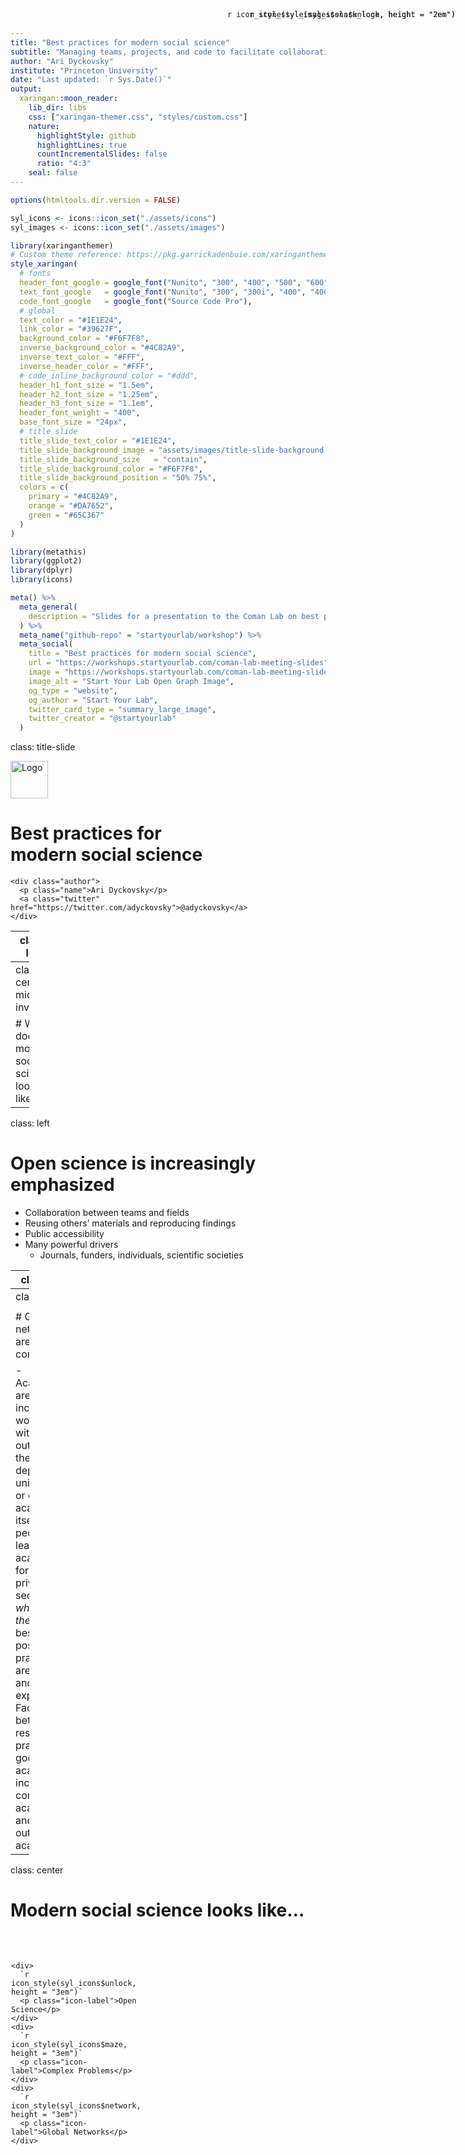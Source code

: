 ```yaml
---
title: "Best practices for modern social science"
subtitle: "Managing teams, projects, and code to facilitate collaboration and open science"
author: "Ari Dyckovsky"
institute: "Princeton University"
date: "Last updated: `r Sys.Date()`"
output:
  xaringan::moon_reader:
    lib_dir: libs
    css: ["xaringan-themer.css", "styles/custom.css"]
    nature:
      highlightStyle: github
      highlightLines: true
      countIncrementalSlides: false
      ratio: "4:3"
    seal: false
---
```


```r
options(htmltools.dir.version = FALSE)

syl_icons <- icons::icon_set("./assets/icons")
syl_images <- icons::icon_set("./assets/images")
```

```r
library(xaringanthemer)
# Custom theme reference: https://pkg.garrickadenbuie.com/xaringanthemer/reference/style_xaringan.html
style_xaringan(
  # fonts
  header_font_google = google_font("Nunito", "300", "400", "500", "600", "700", "400i", "500i", "600i", "700i"),
  text_font_google   = google_font("Nunito", "300", "300i", "400", "400i", "500", "500i", "600"),
  code_font_google   = google_font("Source Code Pro"),
  # global
  text_color = "#1E1E24",
  link_color = "#39627F",
  background_color = "#F6F7F8",
  inverse_background_color = "#4C82A9",
  inverse_text_color = "#FFF",
  inverse_header_color = "#FFF",
  # code_inline_background_color = "#ddd",
  header_h1_font_size = "1.5em",
  header_h2_font_size = "1.25em",
  header_h3_font_size = "1.1em",
  header_font_weight = "400",
  base_font_size = "24px",
  # title slide
  title_slide_text_color = "#1E1E24",
  title_slide_background_image = "assets/images/title-slide-background.svg",
  title_slide_background_size	= "contain",
  title_slide_background_color = "#F6F7F8",
  title_slide_background_position = "50% 75%",
  colors = c(
    primary = "#4C82A9",
    orange = "#DA7652",
    green = "#65C367"
  )
)
```

```r
library(metathis)
library(ggplot2)
library(dplyr)
library(icons)
```

```r
meta() %>%
  meta_general(
    description = "Slides for a presentation to the Coman Lab on best practices for modern social science",
  ) %>% 
  meta_name("github-repo" = "startyourlab/workshop") %>% 
  meta_social(
    title = "Best practices for modern social science",
    url = "https://workshops.startyourlab.com/coman-lab-meeting-slides",
    image = "https://workshops.startyourlab.com/coman-lab-meeting-slides/assets/images/og-image-large.png",
    image_alt = "Start Your Lab Open Graph Image",
    og_type = "website",
    og_author = "Start Your Lab",
    twitter_card_type = "summary_large_image",
    twitter_creator = "@startyourlab"
  )
```

class: title-slide

<div align="center" style="margin-bottom: 2em;">
  <img src="assets/images/logo.svg" alt="Logo" height="60">
</div>

<div align="center" class="header">
  <h1 class="title">Best practices for<br/>modern social science</h1>
</div>

<div class="footer">
  <div class="authors">
    <div class="author">
      <p class="name">Ari Dyckovsky</p>
      <a class="twitter" href="https://twitter.com/adyckovsky">@adyckovsky</a>
    </div>
  </div>
</div>

---
class: left

# Today's Agenda

1. What does modern social science look like?
2. Why are we here today?
3. What are best practices and why are they important?
4. How do we get our lab started with best practices for teams?

---
class: center, middle, inverse

# What does modern social science look like?

---
class: left

<div style="position: absolute; top: 20px; right: 20px; text-align: right;">
  `r icon_style(syl_icons$unlock, height = "2em")` 
</div>

# Open science is increasingly emphasized

- Collaboration between teams and fields
- Reusing others’ materials and reproducing findings
- Public accessibility
- Many powerful drivers
  - Journals, funders, individuals, scientific societies

---
class: left

<div style="position: absolute; top: 20px; right: 20px; text-align: right;">
  `r icon_style(syl_icons$maze, height = "2em")` 
</div>

# Complex problems need computing resources

- Experiments are more powerful, creative, and complex
- Analyses increasingly rely on computationally-intensive approaches

---
class: left

<div style="position: absolute; top: 20px; right: 20px; text-align: right;">
  `r icon_style(syl_icons$network, height = "2em")` 
</div>

# Global networks are more common

- Academics are increasingly working with people outside their lab, department, university, or even academia itself.
- If people leave academia for the private sector, <i>wherever they go</i>, the best possible practices are used and expected.
  - Facilitating better research practices is good for academics, increasingly common in academia, and crucial outside of academia

---
class: center

# Modern social science looks like...

<div style="margin-top: 10%; display: flex; flex-direction: row; height: 70%; justify-content: space-evenly; align-items: center;">
  <div style="display: flex; flex: 1; flex-direction: column; justify-content: space-between; align-items: stretch; height: 100%; border: 0.1em solid transparent; border-radius: 0.5em; background-color: transparent; padding: 1em 0;">
    <div>
      `r icon_style(syl_icons$unlock, height = "3em")`
      <p class="icon-label">Open Science</p>
    </div>
    <div>
      `r icon_style(syl_icons$maze, height = "3em")`
      <p class="icon-label">Complex Problems</p>
    </div>
    <div>
      `r icon_style(syl_icons$network, height = "3em")`
      <p class="icon-label">Global Networks</p>
    </div>
  </div>
  <div style="flex: 0; opacity: 0">
    `r icon_style(syl_icons$right_arrow, scale = 2, fill = "#383843")`
  </div>
  <div style="display: flex; flex: 1; flex-direction: column">
    <div style="opacity: 0;">
      `r icon_style(syl_icons$group, height = "6em")`
      <h3 class="icon-label">Team Science</h3>
    </div>
  </div>
</div>
---
class: center

# Modern social science looks like...

<div style="margin-top: 10%; display: flex; flex-direction: row; height: 70%; justify-content: space-evenly; align-items: center;">
  <div style="display: flex; flex: 1; flex-direction: column; justify-content: space-between; align-items: stretch; height: 100%; border: 0.1em solid #93D595; border-radius: 0.5em; background-color: #EAF7EA; padding: 1em 0;">
    <div>
      `r icon_style(syl_icons$unlock, height = "3em")`
      <p class="icon-label">Open Science</p>
    </div>
    <div>
      `r icon_style(syl_icons$maze, height = "3em")`
      <p class="icon-label">Complex Problems</p>
    </div>
    <div>
      `r icon_style(syl_icons$network, height = "3em")`
      <p class="icon-label">Global Networks</p>
    </div>
  </div>
  <div style="flex: 0; opacity: 1">
    `r icon_style(syl_icons$right_arrow, scale = 2, color = "#93D595")`
  </div>
  <div style="display: flex; flex: 1; flex-direction: column">
    <div style="opacity: 1;">
      `r icon_style(syl_icons$group, height = "6em")`
      <h3 class="icon-label">Team Science</h3>
    </div>
  </div>
</div>
---
class: center, middle, inverse

# Why are we here today?

---
class: left

# We can't keep track of different versions

_How often do you store and spend time searching for file versions?_

```r
data <- data.frame(
  group = c(1, 2, 3, 4, 5),
  value = c(0, 3, 2, 2, 3)
) 

ggplot(data, aes(x=group, y=value)) +
  geom_bar(stat="identity", width=0.7, fill="#4C82A9") +
  theme_classic() +
  theme(
    text = element_text(size=24, family = "Nunito"), 
    axis.title.x = element_blank(),
    axis.title.y = element_blank()
  ) +
  scale_x_discrete(
    limits = c("Not at all", "", "Sometimes", "","All the time")
  ) +
  theme_xaringan()

```

---
class: left

# We can't find files confidently

_How organized do you feel your project files are?_

```r
data <- data.frame(
  group = c(1, 2, 3, 4, 5),
  value = c(0, 2, 4, 4, 0)
) 

ggplot(data, aes(x=group, y=value)) +
  geom_bar(stat="identity", width=0.7, fill="#4C82A9") +
  theme_classic() +
  theme(
    text = element_text(size=24, family = "Nunito"), 
    axis.title.x = element_blank(),
    axis.title.y = element_blank()
  ) +
  scale_x_discrete(
    limits = c("Not at all", "", "Neutral", "","Perfectly")
  ) +
  theme_xaringan()

```

---
class: left

# We can't share without extra effort

_Are you able to share analysis files with collaborators with one or two clicks without doing any editing to the file?_

```r
data <- data.frame(
  group = c("Yes", "No"),
  value = c(5, 5)
) 

data <- data %>% 
  arrange(desc(group)) %>%
  mutate(prop = value / sum(data$value) *100) %>%
  mutate(ypos = cumsum(prop)- 0.5*prop )

ggplot(data, aes(x="", y=prop, fill=group)) +
  geom_bar(stat="identity", width=1, color="white") +
  coord_polar("y", start=0) +
  geom_text(aes(y = ypos, label = paste0(group, "\n", round(prop), "%")), color = "white", size=8) +
  scale_fill_manual(values = c("#DF8768", "#4C82A9")) +
  theme_xaringan() +
  theme(
    legend.position="none",
    axis.text = element_blank(),
    axis.title = element_blank()
  )
```

---
class: left

# Continuing current research practices has costs

1. They are expensive in both time and effort

--

  - This is **.orange[hours of your time and others’ time, wasted]**.
  
--

2. They lead to risk of serious errors

--

  - This is **.orange[mistakes in publications and unnecessary confusion]**.
  
--

3. They make collaboration harder than it needs to be

--

  - This is **.orange[lost opportunities and lost innovation]**.

---
class: center, middle

# .primary[**We can do better by using _best practices_**]

---
class: center, middle, inverse

# What are best practices and <br/> why are they important?

---
class: left

# Best practices are...

- methods
- strategies
- techniques
- procedures
- etc.

## ...that are generally agreed upon as the <br/> **most effective** or **most prudent** way to work.

--

<div align="center" style="padding: 1em; margin-top: 2em; border: 0.1em solid #5D8EB1; border-radius: 0.5em; background-color: #E8EFF4;">
  <h2>Best practices are vital to successful collaboration with your team, projects, and code.</h2>
</div>

---
class: left

# Who agrees upon these "best" practices?

--

## The private sector

...especially those in .primary[software and technology] who carry out their entire professional lives in this setting with tremendous incentives & desire to improve, streamline, and facilitate digital work.

---
class: left

# Who agrees upon these "best" practices?

## Other academics

.pull-left[

.small-font[

Ram, 2013, Git can facilitate greater reproducibility and increased transparency in science, _Source Code for Biology and Medicine_

Wilson et al, 2014, Best practices for scientific computing, _PLoS Biology_

Gorgolewski & Poldrack, 2016, A practical guide for improving transparency and reproducibility in neuroimaging research, _PLoS Biology_

**.green[Lowndes et al, 2017, Our path to better science in less time using open data science tools, _Nature Ecology & Evolution_]**

Wilson et al, 2017, Good enough practices in scientific computing, _PLoS Computational Biology_

Hesse, 2018, Can psychology walk the walk of open science?, _American Psychologist_

]

]

--

.pull-right[
<div style="margin-top: 3em; padding: 1em; background-color: white; border: 0.1em solid #65C367; border-radius: 0.5em;" />
<img src="./assets/images/lowndes-graph-2017.jpg" />
]

---
class: left

# What is the value of adopting best practices?

--

## .primary[Best practices are consistent with **your scientific values**]

--

.pull-left[

- Better science
  - More reusability
  - More reproducibility
  - Fewer errors
- Transparency
- Efficiency

]

--

.pull-right[

- More attractive collaborator
- Fast onboarding of new lab members
- Supports young scholars
- Intentional organization of digital lab materials

]

--

<div align="center" style="padding: 1em; margin-top: 2em; border: 0.1em solid #E29377; border-radius: 0.5em; background-color: #F9EAE4;">
  <h2>Future-proofing</h2>
  <h3>This is and will be the standard for years to come</h3>
</div>

---
class: center, middle, inverse

# How do we get our lab started <br/> with best practices for teams?

---
class: center, middle

# **.primary[It starts with the best tools for teams]**

---
class: left

<div style="position: absolute; top: 20px; right: 20px; text-align: right;">
  `r icon_style(syl_images$slack_logo, height = "2em")` 
</div>

# Start **communicating** with Slack

- As of 2019, Slack had 10+ million daily active users, and 87% of users state that Slack improves their entire work process

--

## Why use Slack?

- Can be asynchronous, can be synchronous
- Designed for teams with multiple people coordinating unevenly across multiple projects in shifting ways over time
- Can be 1:1 private, shared within a small group, or shared with everyone, all within the same platform
- Stores your communication and makes it easy to find later

---
class: left

<div style="position: absolute; top: 20px; right: 20px; text-align: right;">
  `r icon_style(syl_images$google_calendar_logo, height = "2em")` 
</div>

# Start **scheduling** with Google Calendar

- As of 2018, at least 500 million people use Google Calendar

--

## Why use Google Calendar?

- Designed for teams with multiple projects and meeting needs
- Both public and private calendar events, so we can schedule weekly lab meetings and one-on-one meetings
- It is more accessible for external collaborators than Outlook

---
class: left

<div style="position: absolute; top: 20px; right: 20px; text-align: right;">
  `r icon_style(syl_images$github_logo, height = "2em")` 
</div>

# Start **documenting** with GitHub

- As of 2021, GitHub had 69+ million accounts from across the whole world and 200+ million repositories

--

## Why use GitHub?

- Provides a shared interface for all digital materials in the cloud
- Relates ideas and conversation directly to code
- Tracks informative, detailed changes line-by-line, file-by-file, folder-by-folder
- Designed explicitly for teams who write code of _any_ kind
- Resolves conflicts between different peoples’ materials
- Facilitates discussion and planning about those digital materials

---
class: center

# Tools help us accomplish best practices

<div style="display: flex; flex-direction: column; justify-content: space-evenly; height: 9em; margin-top: 2em; margin-bottom: 2em; padding: 1em; background-color: #E8EFF4; border: 0.1em solid #5D8EB1; border-radius: 0.5em;">

<div style="display: flex; align-items: center; justify-content: space-evenly; width: 100%; margin-top: 1em;">
  <div style="display: inherit; flex-direction: column; align-items: center;">
    <img src="./assets/images/slack_logo.svg" height="60" />
    <h3>Slack</h3>
  </div>
  
  <div style="display: inherit; flex-direction: column; align-items: center;">
    <img src="./assets/images/google_calendar_logo.svg" height="60" />
    <h3>Google Calendar</h3>
  </div>
  
  <div style="display: inherit; flex-direction: column; align-items: center;">
    <img src="./assets/images/github_logo.svg" height="60" />
    <h3>GitHub</h3>
  </div>
</div>

</div>

--

## **How do we leverage these tools as <br/> a lab? a department? a field?**

---
class: center, middle

<div align="center">
  <img src="assets/images/logo.svg" alt="Logo" height="120">
</div>

# [www.startyourlab.com](https://www.startyourlab.com/)

---
class: left

# Acknowledgments

## Active team

- Dr. Peter Sokol-Hessner, Assistant Professor, University of Denver

## Industry advisors

- Austin Chustz, Full-Stack Software Engineer, [Fellow](https://www.meetfellow.com/)
- Ayush Sood, Engineering Manager, [Facebook for Developers](https://developers.facebook.com/)
- Aaron Rios, Data Scientist, [Even](http://even.com/)
- Ted Kornish, Head of Engineering, [TruthSet](https://www.truthset.io/)

---
class: left

# Thank you!

<div>Icons made by <a href="https://www.freepik.com" title="Freepik">Freepik</a> from <a href="https://www.flaticon.com/" title="Flaticon">www.flaticon.com</a></div>

Slides created via the R package [**xaringan**](https://github.com/yihui/xaringan).

